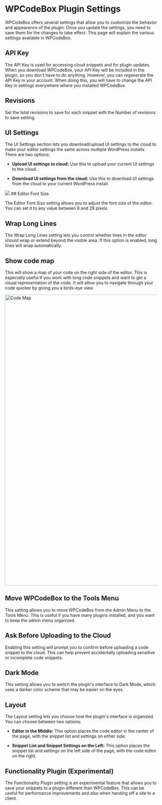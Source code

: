 
# WPCodeBox Plugin Settings

WPCodeBox offers several settings that allow you to customize the behavior and appearance of the plugin. Once you update the settings, you need to save them for the changes to take effect. This page will explain the various settings available in WPCodeBox.

## API Key

The API Key is used for accessing cloud snippets and for plugin updates. When you download WPCodeBox, your API Key will be included in the plugin, so you don't have to do anything. However, you can regenerate the API Key in your account. When doing this, you will have to change the API Key in settings everywhere where you installed WPCodeBox.

## Revisions

Set the total revisions to save for each snippet with the Number of revisions to save setting.

## UI Settings

The UI Settings section lets you download/upload UI settings to the cloud to make your editor settings the same across multiple WordPress installs. There are two options:

- **Upload UI settings to cloud:** Use this to upload your current UI settings to the cloud.

- **Download UI settings from the cloud:** Use this to download UI settings from the cloud to your current WordPress install.

<Image src='/images/upload_settings_to_the_cloud.png' width={306} height={330} />
## Editor Font Size

The Editor Font Size setting allows you to adjust the font size of the editor. You can set it to any value between 8 and 28 pixels.

## Wrap Long Lines

The Wrap Long Lines setting lets you control whether lines in the editor should wrap or extend beyond the visible area. If this option is enabled, long lines will wrap automatically.

## Show code map

This will show a map of your code on the right side of the editor. This is especially useful if you work with long code snippets and want to get a visual representation of the code. It will allow you to navigate through your code quicker by giving you a birds-eye view.

<Image src="/images/codemap.png" alt="Code Map" width="960" height="960" />

## Move WPCodeBox to the Tools Menu

This setting allows you to move WPCodeBox from the Admin Menu to the Tools Menu. This is useful if you have many plugins installed, and you want to keep the admin menu organized.

## Ask Before Uploading to the Cloud

Enabling this setting will prompt you to confirm before uploading a code snippet to the cloud. This can help prevent accidentally uploading sensitive or incomplete code snippets.

## Dark Mode

This setting allows you to switch the plugin's interface to Dark Mode, which uses a darker color scheme that may be easier on the eyes.

## Layout

The Layout setting lets you choose how the plugin's interface is organized. You can choose between two options:

- **Editor in the Middle:** This option places the code editor in the center of the page, with the snippet list and settings on either side.

- **Snippet List and Snippet Settings on the Left:** This option places the snippet list and settings on the left side of the page, with the code editor on the right.

## Functionality Plugin (Experimental)

The Functionality Plugin setting is an experimental feature that allows you to save your snippets to a plugin different than WPCodeBox. This can be useful for performance improvements and also when handing off a site to a client.